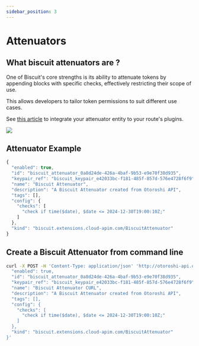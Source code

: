 ```yaml
---
sidebar_position: 3
---
```



# Attenuators

## What biscuit attenuators are ?

One of Biscuit's core strengths is its ability to attenuate tokens by appending blocks with specific checks, effectively restricting their scope of use. 

This allows developers to tailor token permissions to suit different use cases.

See [this article](/docs/plugins/attenuators) to integrate your attenuator entity to your route's plugins.

![](/screenshots/biscuit-attenuator-creation.png)

## Attenuator Example
```js
{
  "enabled": true,
  "id": "biscuit_attenuator_0a8d24de-426a-4baf-9b53-e9e70f38d935",
  "keypair_ref": "biscuit_keypair_e42033bc-f181-485f-857d-576e4728f6f9",
  "name": "Biscuit Attenuator",
  "description": "A Biscuit Attenuator created from Otoroshi API",
  "tags": [],
  "config": {
    "checks": [
      "check if time($date), $date <= 2024-12-30T19:00:10Z;"
    ]
  },
  "kind": "biscuit.extensions.cloud-apim.com/BiscuitAttenuator"
}
```

## Create a Biscuit Attenuator from command line
```bash 
curl -X POST -H 'Content-Type: application/json' 'http://otoroshi-api.oto.tools:8080/apis/biscuit.extensions.cloud-apim.com/v1/biscuit-attenuators' -u admin-api-apikey-id:admin-api-apikey-secret -d '{
  "enabled": true,
  "id": "biscuit_attenuator_0a8d24de-426a-4baf-9b53-e9e70f38d935",
  "keypair_ref": "biscuit_keypair_e42033bc-f181-485f-857d-576e4728f6f9",
  "name": "Biscuit Attenuator CURL",
  "description": "A Biscuit Attenuator created from Otoroshi API",
  "tags": [],
  "config": {
    "checks": [
      "check if time($date), $date <= 2024-12-30T19:00:10Z;"
    ]
  },
  "kind": "biscuit.extensions.cloud-apim.com/BiscuitAttenuator"
}'
```